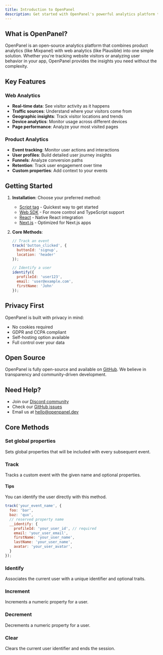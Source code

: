 ```yaml
---
title: Introduction to OpenPanel
description: Get started with OpenPanel's powerful analytics platform that combines the best of product and web analytics in one simple solution.
---
```


## What is OpenPanel?

OpenPanel is an open-source analytics platform that combines product analytics (like Mixpanel) with web analytics (like Plausible) into one simple solution. Whether you're tracking website visitors or analyzing user behavior in your app, OpenPanel provides the insights you need without the complexity.

## Key Features

### Web Analytics
- **Real-time data**: See visitor activity as it happens
- **Traffic sources**: Understand where your visitors come from
- **Geographic insights**: Track visitor locations and trends
- **Device analytics**: Monitor usage across different devices
- **Page performance**: Analyze your most visited pages

### Product Analytics
- **Event tracking**: Monitor user actions and interactions
- **User profiles**: Build detailed user journey insights
- **Funnels**: Analyze conversion paths
- **Retention**: Track user engagement over time
- **Custom properties**: Add context to your events

## Getting Started

1. **Installation**: Choose your preferred method:
   - [Script tag](/docs/sdks/script) - Quickest way to get started
   - [Web SDK](/docs/sdks/web) - For more control and TypeScript support
   - [React](/docs/sdks/react) - Native React integration
   - [Next.js](/docs/sdks/nextjs) - Optimized for Next.js apps

2. **Core Methods**:
   ```js
   // Track an event
   track('button_clicked', { 
     buttonId: 'signup',
     location: 'header'
   });

   // Identify a user
   identify({
     profileId: 'user123',
     email: 'user@example.com',
     firstName: 'John'
   });
   ```

## Privacy First

OpenPanel is built with privacy in mind:
- No cookies required
- GDPR and CCPA compliant
- Self-hosting option available
- Full control over your data

## Open Source

OpenPanel is fully open-source and available on [GitHub](https://github.com/Openpanel-dev/openpanel). We believe in transparency and community-driven development.

## Need Help?

- Join our [Discord community](https://go.openpanel.dev/discord)
- Check our [GitHub issues](https://github.com/Openpanel-dev/openpanel/issues)
- Email us at [hello@openpanel.dev](mailto:hello@openpanel.dev)

## Core Methods

### Set global properties

Sets global properties that will be included with every subsequent event.

### Track

Tracks a custom event with the given name and optional properties. 

#### Tips

You can identify the user directly with this method.

```js title="Example shown in JavaScript"
track('your_event_name', {
  foo: 'bar',
  baz: 'qux',
  // reserved property name
  __identify: {
    profileId: 'your_user_id', // required
    email: 'your_user_email',
    firstName: 'your_user_name',
    lastName: 'your_user_name',
    avatar: 'your_user_avatar',
  }
});
```

### Identify

Associates the current user with a unique identifier and optional traits.

### Increment

Increments a numeric property for a user.

### Decrement

Decrements a numeric property for a user.

### Clear

Clears the current user identifier and ends the session.
